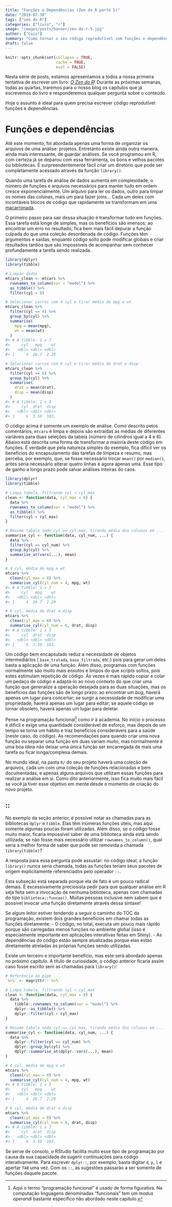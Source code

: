 ```yaml
---
title: "Funções e Dependências (Zen do R parte 5)"
date: "2019-07-30"
tags: ["zen do R"]
categories: ["livro", "r"]
image: "images/posts/banner/zen-do-r-5.jpg"
author: ["Caio"]
summary: "Como tornar o seu código reprodutível com funções e dependências."
draft: false
---
```


```r
knitr::opts_chunk$set(collapse = TRUE, 
                      cache = TRUE, 
                      eval = FALSE)
```

Nesta série de posts, estamos apresentamos a todos a nossa primeira tentativa de
escrever um livro: [*O Zen do R*](https://curso-r.github.io/zen-do-r/)! Durante
as próximas semanas, todas as quartas, traremos para o nosso blog os capítulos
que já escrevemos do livro e responderemos qualquer pergunta sobre o conteúdo.

Hoje o assunto é ideal para quem precisa escrever código reprodutível: funções
e dependências.

# Funções e dependências

Até este momento, foi abordada apenas uma forma de organizar os arquivos de uma
análise: projetos. Entretanto existe ainda outra maneira, ainda mais
interessante, de guardar análises. Se você programou em R, com certeza já se
deparou com essa ferramenta, os bons e velhos pacotes ou bibliotecas. É
surpreendentemente fácil criar um diretório que pode ser completamente acessado
através da função `library()`.

Quando uma tarefa de análise de dados aumenta em complexidade, o número de
funções e arquivos necessários para manter tudo em ordem cresce
exponencialmente. Um arquivo para ler os dados, outro para limpar os nomes das
colunas, mais um para fazer joins... Cada um deles com incontáveis blocos de
código que rapidamente se transformam em uma
[macarronada](https://pt.wikipedia.org/wiki/C%C3%B3digo_espaguete).

O primeiro passo para sair dessa situação é transformar tudo em funções. Essa
tarefa está longe de simples, mas os benefícios são imensos; ao encontrar um
erro no resultado, fica bem mais fácil depurar a função culpada do que uma
coleção desordenada de código. Funções têm argumentos e saídas, enquanto código
solto pode modificar globais e criar resultados tardios que são impossíveis de
acompanhar sem conhecer profundamente a tarefa sendo realizada.

```r
library(dplyr)
library(tibble)

# Limpar dados
mtcars_clean <- mtcars %>%
  rownames_to_column(var = "model") %>%
  as_tibble() %>%
  filter(cyl < 8)

# Selecionar carros com 4 cyl e tirar média de mpg e wt
mtcars_clean %>%
  filter(cyl == 4) %>%
  group_by(cyl) %>%
  summarise(
    mpg = mean(mpg),
    wt = mean(wt)
  )
#> # A tibble: 1 x 3
#>     cyl   mpg    wt
#>   <dbl> <dbl> <dbl>
#> 1     4  26.7  2.29

# Selecionar carros com 6 cyl e tirar média de drat e disp
mtcars_clean %>%
  filter(cyl == 6) %>%
  group_by(cyl) %>%
  summarise(
    drat = mean(drat),
    disp = mean(disp)
  )
#> # A tibble: 1 x 3
#>     cyl  drat  disp
#>   <dbl> <dbl> <dbl>
#> 1     6  3.59  183.
```

O código acima é somente um exemplo de análise. Como descrito pelos comentários,
`mtcars` é limpa e depois são extraídas as médias de diferentes variáveis para
duas seleções da tabela (número de cilindros igual a 4 e 6). Abaixo está
descrita uma forma de transformar a maioria deste código em funções. É verdade
que pela natureza simples do exemplo, fica difícil ver os benefícios do
encapsulamento das tarefas de limpeza e resumo, mas perceba, por exemplo, que,
se fosse necessário trocar `mean()` por `median()`, antes seria necessário
alterar quatro linhas e agora apenas uma. Esse tipo de ganho a longo prazo pode
salvar análises inteiras do caos.

```r
library(dplyr)
library(tibble)

# Limpa tabela, filtrando cyl < cyl_max
clean <- function(data, cyl_max = 8) {
  data %>%
  rownames_to_column(var = "model") %>%
  as_tibble() %>%
  filter(cyl < cyl_max)
}

# Resume tabela onde cyl == cyl_max, tirando média das colunas em ...
summarise_cyl <- function(data, cyl_num, ...) {
  data %>%
  filter(cyl == cyl_num) %>%
  group_by(cyl) %>%
  summarise_at(vars(...), mean)
}

# 4 cyl, média de mpg e wt
mtcars %>%
  clean(cyl_max = 8) %>%
  summarise_cyl(cyl_num = 4, mpg, wt)
#> # A tibble: 1 x 3
#>     cyl   mpg    wt
#>   <dbl> <dbl> <dbl>
#> 1     4  26.7  2.29

# 6 cyl, média de drat e disp
mtcars %>%
  clean(cyl_max = 8) %>%
  summarise_cyl(cyl_num = 6, drat, disp)
#> # A tibble: 1 x 3
#>     cyl  drat  disp
#>   <dbl> <dbl> <dbl>
#> 1     6  3.59  183.
```

Um código bem encapsulado reduz a necessidade de objetos intermediários (
`base_tratada`, `base_filtrada`, etc.) pois para gerar um deles basta a
aplicação de uma função. Além disso, programas com funções normalmente são muito
mais enxutos e limpos do que *scripts* soltos, pois estes estimulam repetição de
código. Às vezes é mais rápido copiar e colar um pedaço de código e adaptá-lo ao
novo contexto do que criar uma função que generalize a operação desejada para as
duas situações, mas os benefícios das funções são de longo prazo: ao encontrar
um *bug*, haverá apenas um lugar para concertar; se surgir a necessidade de
modificar uma propriedade, haverá apenas um lugar para editar; se aquele código
se tornar obsoleto, haverá apenas um lugar para deletar.

Pense na programação funcional[^1] como ir à academia. No início o processo é
difícil e exige uma quantidade considerável de esforço, mas depois de um tempo
se torna um hábito e traz benefícios consideráveis para a saúde (neste caso, do
código). As recomendações para quando criar uma nova função ou separar uma
função em duas variam muito, mas normalmente é uma boa ideia não deixar uma
única função ser encarregada de mais uma tarefa ou ficar longa/complexa demais.

[^1]: Aqui o termo "programação funcional" é usado de forma figurativa. Na
computação linguagens denominadas "funcionais" tem um *modus operandi* bastante
específico não abordado neste capítulo.

No mundo ideal, na pasta `R/` do seu projeto haverá uma coleção de arquivos,
cada um com uma coleção de funções relacionadas e bem documentadas, e apenas
alguns arquivos que utilizam essas funções para realizar a análise em si. Como
dito anteriormente, isso fica muito mais fácil se você já tiver esse objetivo em
mente desde o momento de criação do novo projeto.

## ::

No exemplo da seção anterior, é possível notar as chamadas para as bibliotecas
`dplyr` e `tibble`. Elas têm inúmeras funções úteis, mas aqui somente algumas
poucas foram utilizadas. Além disso, se o código fosse muito maior, ficaria
impossível saber de uma biblioteca ainda está sendo utilizada; se não fosse mais
necessário utilizar `rownames_to_column()`, qual seria a melhor forma de saber
que pode ser removida a chamada `library(tibble)`?

A resposta para essa pergunta pode assustar: no código ideal, a função
`library()` nunca seria chamada, todas as funções teriam seus pacotes de origem
explicitamente referenciados pelo operador `::`.

Esta subseção está separada porque ela de fato é um pouco radical demais. É
excessivamente preciosista pedir para que qualquer análise em R seja feita sem
a invocação de nenhuma biblioteca, apenas com chamadas do tipo
`biblioteca::funcao()`. Muitas pessoas inclusive nem sabem que é possível
invocar uma função diretamente através dessa sintaxe!

Se algum leitor estiver tendendo a seguir o caminho do TOC da programação,
existem dois grandes benefícios em chamar todas as funções diretamente:
- O código, no total, executa um pouco mais rápido porque são carregadas menos
funções no ambiente global (isso é especialmente importante em aplicações
interativas feitas em Shiny).
- As dependências do código estão sempre atualizadas porque elas estão
diretamente atreladas às próprias funções sendo utilizadas.

Existe um terceiro e importante benefício, mas este será abordado apenas no
próximo capítulo. A título de curiosidade, o código anterior ficaria assim caso
fosse escrito sem as chamadas para `library()`:

```r
# Referência ao pipe
`%>%` <- magrittr::`%>%`

# Limpa tabela, filtrando cyl < cyl_max
clean <- function(data, cyl_max = 8) {
  data %>%
    tibble::rownames_to_column(var = "model") %>%
    dplyr::as_tibble() %>%
    dplyr::filter(cyl < cyl_max)
}

# Resume tabela onde cyl == cyl_max, tirando média das colunas em ...
summarise_cyl <- function(data, cyl_num, ...) {
  data %>%
    dplyr::filter(cyl == cyl_num) %>%
    dplyr::group_by(cyl) %>%
    dplyr::summarise_at(dplyr::vars(...), mean)
}

# 4 cyl, média de mpg e wt
mtcars %>%
  clean(cyl_max = 8) %>%
  summarise_cyl(cyl_num = 4, mpg, wt)
#> # A tibble: 1 x 3
#>     cyl   mpg    wt
#>   <dbl> <dbl> <dbl>
#> 1     4  26.7  2.29

# 6 cyl, média de drat e disp
mtcars %>%
  clean(cyl_max = 8) %>%
  summarise_cyl(cyl_num = 6, drat, disp)
#> # A tibble: 1 x 3
#>     cyl  drat  disp
#>   <dbl> <dbl> <dbl>
#> 1     6  3.59  183.
```

Se serve de consolo, o RStudio facilita muito esse tipo de programação por causa
da sua capacidade de sugerir continuações para código interativamente. Para
escrever `dplyr::`, por exemplo, basta digitar `d`, `p`, `l` e apertar `TAB` uma
vez. Com os `::`, as sugestões passarão a ser somente de funções daquele pacote.
